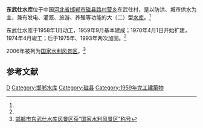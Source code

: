 {{Infobox Reservoir | 
|name                     = 东武仕水库
|nickname                 = 
|image                    = 
|image_caption            = 
|map                      = 
|map_caption              = 
|pushpin_map              = China
|pushpin_map_caption      = 东武仕水库在中国的位置
|code                     = BCE11000152
|class                    = 大（二）型[[水库|水库]]
|location_of_reservoir    = [[河北省|河北省]][[邯郸市|邯郸市]][[磁县|磁县]][[路村营乡|路村营乡]]
|location_of_dam          = 东武仕村
|inflow                   = [[滏阳河|滏阳河]]（[[子牙河|子牙河]]水系）
|outflow                  = 
|catchment_area           = 340
|reservoir_area           = 
|mean_depth               = 
|maximum_depth            = 
|flood_level              = 110.7
|normal_water_level       = 109.68
|dead_water_level         = 
|water_quality            = 
|island                   = 
|maximum_storage_capacity = 1.615亿
|normal_storage_capacity  = 
|dead_storage_capacity    = 
|type_of_dam              = 碾压式均质土坝
|elevation_of_dam         = 112.0
|height_of_dam            = 34.1
|length_of_dam            = 2874
|width_of_dam             = 6.0
|installed_capacity       = 
|irrigated_area           = 
|start                    = 1958年1月
|complete                 = 1959年9月
|cost                     = 
|emigrate                 = 
|latd = 36
|latm = 23
|lats = 45
|latNS = N
|longd = 114
|longm = 18
|longs = 35
|longEW = E
|website = 
|footnotes = <ref>[http://www.tsdh.net/水利文献汇编/PDF文档/中国水库名称代码.pdf 中国水库名称代码]{{dead link|date=2017年11月 |bot=InternetArchiveBot |fix-attempted=yes }}</ref><ref name="东武仕水库">[http://www.hebwp.com/gcyl/sk-dws.html 东武仕水库]{{dead link|date=2017年11月 |bot=InternetArchiveBot |fix-attempted=yes }}</ref> 
}}
'''东武仕水库'''位于中国[[河北省|河北省]][[邯郸市|邯郸市]][[磁县|磁县]][[路村营乡|路村营乡]]东武仕村，是以防洪、城市供水为主，兼有发电、灌溉、旅游、养殖等功能的大（二）型[[水库|水库]]。<ref name="东武仕水库"/>

东武仕水库于1958年1月动工，1959年9月基本建成；1970年4月1日开始扩建，1974年4月竣工；后于1975年、1993年两次加固。<ref name="东武仕水库"/>

2006年被列为[[国家水利风景区|国家水利风景区]]。<ref>[http://www.hebwater.gov.cn/newsinfo.asp?id=2016&classid=0003300003&classtype=%D7%DB%BA%CF%C0%B8%C4%BF 邯郸市东武仕水库风景区获“国家水利风景区”称号]{{dead link|date=2017年11月 |bot=InternetArchiveBot |fix-attempted=yes }}</ref>

==参考文献==
{{reflist}}

{{邯郸市境内水系}}
[[Category:中国国家水利风景区|D]]
[[Category:邯郸水库|Category:邯郸水库]]
[[Category:磁县|Category:磁县]]
[[Category:1959年完工建築物|Category:1959年完工建築物]]